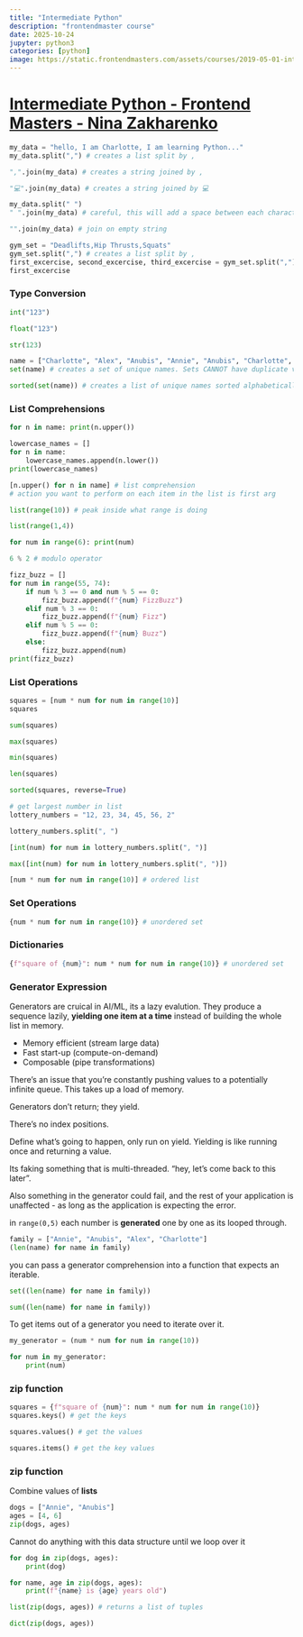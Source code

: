 ```yaml
---
title: "Intermediate Python"
description: "frontendmaster course"
date: 2025-10-24
jupyter: python3
categories: [python]
image: https://static.frontendmasters.com/assets/courses/2019-05-01-intermediate-python/posterframe.webp
---
```


# [Intermediate Python - Frontend Masters - Nina Zakharenko](https://frontendmasters.com/courses/intermediate-python/)

```python
my_data = "hello, I am Charlotte, I am learning Python..."
my_data.split(",") # creates a list split by ,
```

```python
",".join(my_data) # creates a string joined by ,
```

```python
"💻".join(my_data) # creates a string joined by 💻
```

```python
my_data.split(" ")
" ".join(my_data) # careful, this will add a space between each character
```


```python
"".join(my_data) # join on empty string
```

```python
gym_set = "Deadlifts,Hip Thrusts,Squats"
gym_set.split(",") # creates a list split by ,
first_excercise, second_excercise, third_excercise = gym_set.split(",")
first_excercise
```

### Type Conversion

```python
int("123")
```


```python
float("123")
```

```python
str(123)
```

```python
name = ["Charlotte", "Alex", "Anubis", "Annie", "Anubis", "Charlotte", "Alex", "Annie", "Anubis"]
set(name) # creates a set of unique names. Sets CANNOT have duplicate values.
```


```python
sorted(set(name)) # creates a list of unique names sorted alphabetically, lists have ORDER. sets do not.
```

### List Comprehensions

```python
for n in name: print(n.upper())
```


```python
lowercase_names = []
for n in name: 
    lowercase_names.append(n.lower())
print(lowercase_names)
```

```python
[n.upper() for n in name] # list comprehension
# action you want to perform on each item in the list is first arg  
```

```python
list(range(10)) # peak inside what range is doing
```

```python
list(range(1,4))
```

```python
for num in range(6): print(num)
```

```python
6 % 2 # modulo operator
```

```python
fizz_buzz = []
for num in range(55, 74):
    if num % 3 == 0 and num % 5 == 0:
        fizz_buzz.append(f"{num} FizzBuzz")
    elif num % 3 == 0:
        fizz_buzz.append(f"{num} Fizz")
    elif num % 5 == 0:
        fizz_buzz.append(f"{num} Buzz")
    else:
        fizz_buzz.append(num)
print(fizz_buzz)
```

### List Operations

```python
squares = [num * num for num in range(10)]
squares
```

```python
sum(squares)
```

```python
max(squares)
```

```python
min(squares)
```

```python
len(squares)
```

```python
sorted(squares, reverse=True)
```


```python
# get largest number in list
lottery_numbers = "12, 23, 34, 45, 56, 2" 
```

```python
lottery_numbers.split(", ")
```

```python
[int(num) for num in lottery_numbers.split(", ")]
```

```python
max([int(num) for num in lottery_numbers.split(", ")])
```

```python
[num * num for num in range(10)] # ordered list
```

### Set Operations

```python
{num * num for num in range(10)} # unordered set
```

### Dictionaries

```python
{f"square of {num}": num * num for num in range(10)} # unordered set
```

### Generator Expression

Generators are cruical in AI/ML, its a lazy evalution. They produce a sequence lazily, **yielding one item at a time** instead of building the whole list in memory.

- Memory efficient (stream large data)
- Fast start-up (compute-on-demand)
- Composable (pipe transformations)

There's an issue that you're constantly pushing values to a potentially infinite queue. This takes up a load of memory. 

Generators don't return; they yield. 

There's no index positions. 

Define what's going to happen, only run on yield. Yielding is like running once and returning a value.

Its faking something that is multi-threaded. "hey, let's come back to this later".

Also something in the generator could fail, and the rest of your application is unaffected - as long as the application is expecting the error.

in `range(0,5)` each number is **generated** one by one as its looped through.

```python
family = ["Annie", "Anubis", "Alex", "Charlotte"]
(len(name) for name in family)
```

you can pass a generator comprehension into a function that expects an iterable.

```python
set((len(name) for name in family))
```

```python
sum((len(name) for name in family))
```

To get items out of a generator you need to iterate over it.

```python
my_generator = (num * num for num in range(10))

for num in my_generator:
    print(num)
```

### zip function

```python
squares = {f"square of {num}": num * num for num in range(10)}
squares.keys() # get the keys 
```

```python
squares.values() # get the values 
```

```python
squares.items() # get the key values 
```

### zip function

Combine values of **lists**
```python
dogs = ["Annie", "Anubis"]
ages = [4, 6]
zip(dogs, ages)
```

Cannot do anything with this data structure until we loop over it 

```python
for dog in zip(dogs, ages):
    print(dog)
```

```python
for name, age in zip(dogs, ages):
    print(f"{name} is {age} years old")
```

```python
list(zip(dogs, ages)) # returns a list of tuples
```

```python
dict(zip(dogs, ages))
```